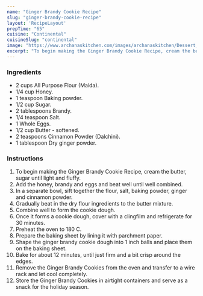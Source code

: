---
name: "Ginger Brandy Cookie Recipe"
slug: "ginger-brandy-cookie-recipe"
layout: 'RecipeLayout'
prepTime: "65"
cuisine: "Continental"
cuisineSlug: "continental"
image: "https://www.archanaskitchen.com/images/archanaskitchen/Dessert_Cookies/Ginger_Brandy_Cookie_Recipe-1.jpg"
excerpt: "To begin making the Ginger Brandy Cookie Recipe, cream the butter, sugar until light and fluffy"
---

### Ingredients

- 2 cups All Purpose Flour (Maida).
- 1/4 cup Honey.
- 1 teaspoon Baking powder.
- 1/2 cup Sugar.
- 2 tablespoons Brandy.
- 1/4 teaspoon Salt.
- 1 Whole Eggs.
- 1/2 cup Butter - softened.
- 2 teaspoons Cinnamon Powder (Dalchini).
- 1 tablespoon Dry ginger powder.

### Instructions

1. To begin making the Ginger Brandy Cookie Recipe, cream the butter, sugar until light and fluffy.
1. Add the honey, brandy and eggs and beat well until well combined.
1. In a separate bowl, sift together the flour, salt, baking powder, ginger and cinnamon powder.
1.  Gradually beat in the dry flour ingredients to the butter mixture.
1. Combine well to form the cookie dough.
1. Once it forms a cookie dough, cover with a clingfilm and refrigerate for 30 minutes.
1. Preheat the oven to 180 C.
1. Prepare the baking sheet by lining it with parchment paper.
1. Shape the ginger brandy cookie dough into 1 inch balls and place them on the baking sheet.
1. Bake for about 12 minutes, until just firm and a bit crisp around the edges.
1. Remove the Ginger Brandy Cookies from the oven and transfer to a wire rack and let cool completely.
1. Store the Ginger Brandy Cookies in airtight containers and serve as a snack for the holiday season.
